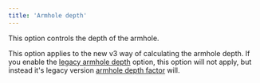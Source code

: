 ```yaml
---
title: 'Armhole depth'
---
```


This option controls the depth of the armhole.

This option applies to the new v3 way of calculating the armhole depth.
If you enable the [legacy armhole depth](/docs/designs/diana/options#legacyarmholedepth) option, this option will not apply, but instead it's legacy version [armhole depth factor](/docs/designs/diana/options#armholedepthfactor) will.
